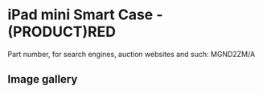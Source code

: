 
# iPad mini Smart Case - (PRODUCT)RED

Part number, for search engines, auction websites and such: MGND2ZM/A

## Image gallery

<div style={{ width: "768px" }}>
  <GalleryComponent
    images={[
      {
        original: "/everysource/MGND2.webp",
        thumbnail: "/everypreview/MGND2.webp",
      },
      {
        original: "/everysource/MGND2_AV1_GOLD.webp",
        thumbnail: "/everypreview/MGND2_AV1_GOLD.webp",
      },
      {
        original: "/everysource/MGND2_AV1_SILVER.webp",
        thumbnail: "/everypreview/MGND2_AV1_SILVER.webp",
      },
      {
        original: "/everysource/MGND2_AV1_SPACE_GRAY.webp",
        thumbnail: "/everypreview/MGND2_AV1_SPACE_GRAY.webp",
      },
      {
        original: "/everysource/MGND2_AV2.webp",
        thumbnail: "/everypreview/MGND2_AV2.webp",
      },
      {
        original: "/everysource/MGND2_AV3.webp",
        thumbnail: "/everypreview/MGND2_AV3.webp",
      },
      {
        original: "/everysource/MGND2_AV4.webp",
        thumbnail: "/everypreview/MGND2_AV4.webp",
      },
      {
        original: "/everysource/MGND2_AV5.webp",
        thumbnail: "/everypreview/MGND2_AV5.webp",
      },
      {
        original: "/everysource/MGND2_AV6.webp",
        thumbnail: "/everypreview/MGND2_AV6.webp",
      }
    ]}
  />
</div>